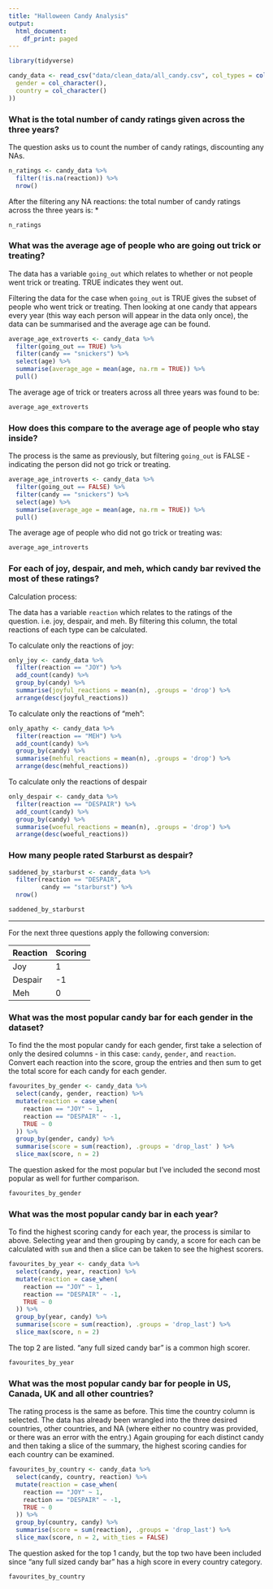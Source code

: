 ```yaml
---
title: "Halloween Candy Analysis"
output:
  html_document:
    df_print: paged
---
```



```r
library(tidyverse)

candy_data <- read_csv("data/clean_data/all_candy.csv", col_types = cols(
  gender = col_character(),
  country = col_character()
))

```

### What is the total number of candy ratings given across the three years?

The question asks us to count the number of candy ratings, discounting any NAs.
```r
n_ratings <- candy_data %>%
  filter(!is.na(reaction)) %>% 
  nrow()
```
After the filtering any NA reactions: the total number of candy ratings across
the three years is: *
```r
n_ratings
```

### What was the average age of people who are going out trick or treating?

The data has a variable `going_out` which relates to whether or not people went
trick or treating. TRUE indicates they went out.

Filtering the data for the case when `going_out` is TRUE gives the subset of
people who went trick or treating. Then looking at one candy that appears every
year (this way each person will appear in the data only once), the data can be
summarised and the average age can be found.
```r
average_age_extroverts <- candy_data %>% 
  filter(going_out == TRUE) %>%
  filter(candy == "snickers") %>% 
  select(age) %>%
  summarise(average_age = mean(age, na.rm = TRUE)) %>% 
  pull()
```

The average age of trick or treaters across all three years was found to be:

```r
average_age_extroverts
```
### How does this compare to the average age of people who stay inside?

The process is the same as previously, but filtering `going_out` is FALSE -
indicating the person did not go trick or treating.

```r
average_age_introverts <- candy_data %>% 
  filter(going_out == FALSE) %>%
  filter(candy == "snickers") %>% 
  select(age) %>%
  summarise(average_age = mean(age, na.rm = TRUE)) %>% 
  pull()
```

The average age of people who did not go trick or treating was:

```r
average_age_introverts
```
### For each of joy, despair, and meh, which candy bar revived the most of these ratings?

Calculation process:

The data has a variable `reaction` which relates to the ratings of the question.
i.e. joy, despair, and meh. By filtering this column, the total reactions of
each type can be calculated.

To calculate only the reactions of joy:
```r
only_joy <- candy_data %>% 
  filter(reaction == "JOY") %>% 
  add_count(candy) %>% 
  group_by(candy) %>%
  summarise(joyful_reactions = mean(n), .groups = 'drop') %>% 
  arrange(desc(joyful_reactions))
```
To calculate only the reactions of "meh":
```r
only_apathy <- candy_data %>% 
  filter(reaction == "MEH") %>% 
  add_count(candy) %>% 
  group_by(candy) %>%
  summarise(mehful_reactions = mean(n), .groups = 'drop') %>% 
  arrange(desc(mehful_reactions))
```
To calculate only the reactions of despair
```r
only_despair <- candy_data %>% 
  filter(reaction == "DESPAIR") %>% 
  add_count(candy) %>% 
  group_by(candy) %>%
  summarise(woeful_reactions = mean(n), .groups = 'drop') %>% 
  arrange(desc(woeful_reactions))
```

### How many people rated Starburst as despair?

```r
saddened_by_starburst <- candy_data %>% 
  filter(reaction == "DESPAIR",
         candy == "starburst") %>% 
  nrow()
```



```r
saddened_by_starburst
```

<hr>

For the next three questions apply the following conversion:

|Reaction|Scoring|
|---|---|
|Joy| 1|
|Despair|-1|
|Meh| 0|

### What was the most popular candy bar for each gender in the dataset?

To find the the most popular candy for each gender, first take a selection of
only the desired columns - in this case: `candy`, `gender`, and `reaction`.
Convert each reaction into the score, group the entries and then sum to get the
total score for each candy for each gender.

```r
favourites_by_gender <- candy_data %>% 
  select(candy, gender, reaction) %>%
  mutate(reaction = case_when(
    reaction == "JOY" ~ 1,
    reaction == "DESPAIR" ~ -1,
    TRUE ~ 0
  )) %>% 
  group_by(gender, candy) %>% 
  summarise(score = sum(reaction), .groups = 'drop_last' ) %>% 
  slice_max(score, n = 2)
```

The question asked for the most popular but I've included the second most
popular as well for further comparison.

```r
favourites_by_gender
```

### What was the most popular candy bar in each year?

To find the highest scoring candy for each year, the process is similar to
above. Selecting year and then grouping by candy, a score for each can be
calculated with `sum` and then a slice can be taken to see the highest scorers.


```r
favourites_by_year <- candy_data %>% 
  select(candy, year, reaction) %>%
  mutate(reaction = case_when(
    reaction == "JOY" ~ 1,
    reaction == "DESPAIR" ~ -1,
    TRUE ~ 0
  )) %>% 
  group_by(year, candy) %>% 
  summarise(score = sum(reaction), .groups = 'drop_last') %>% 
  slice_max(score, n = 2)
```

The top 2 are listed. "any full sized candy bar" is a common high scorer.
```r
favourites_by_year
```

### What was the most popular candy bar for people in US, Canada, UK and all other countries?

The rating process is the same as before. This time the country column is
selected. The data has already been wrangled into the three desired countries,
other countries, and NA (where either no country was provided, or there was an
error with the entry.) Again grouping for each distinct candy and then taking a
slice of the summary, the highest scoring candies for each country can be
examined.

```r
favourites_by_country <- candy_data %>% 
  select(candy, country, reaction) %>% 
  mutate(reaction = case_when(
    reaction == "JOY" ~ 1,
    reaction == "DESPAIR" ~ -1,
    TRUE ~ 0
  )) %>% 
  group_by(country, candy) %>% 
  summarise(score = sum(reaction), .groups = 'drop_last') %>% 
  slice_max(score, n = 2, with_ties = FALSE)
```

The question asked for the top 1 candy, but the top two have been included since
"any full sized candy bar" has a high score in every country category.

```r
favourites_by_country
```



